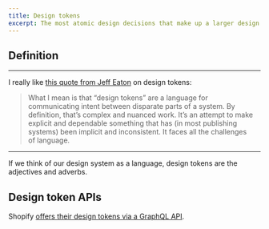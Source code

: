 ```yaml
---
title: Design tokens
excerpt: The most atomic design decisions that make up a larger design system.
---
```


## Definition

<Bookmark url='https://xd.adobe.com/ideas/principles/design-systems/what-are-design-tokens' />

<Bookmark url='https://medium.com/bumble-tech/design-tokens-beyond-colors-typography-and-spacing-ad7c98f4f228' />

---

I really like [this quote from Jeff Eaton](https://twitter.com/eaton/status/1380174711053815813) on design tokens: 

> What I mean is that “design tokens” are a language for communicating intent between disparate parts of a system. By definition, that’s complex and nuanced work. It’s an attempt to make explicit and dependable something that has (in most publishing systems) been implicit and inconsistent. It faces all the challenges of language.

---

<p className='highlight'>If we think of our design system as a language, design tokens are the adjectives and adverbs.</p>

## Design token APIs

<Bookmark url='https://matthewstrom.com/writing/design-apis' />

<Bookmark url='https://matthewstrom.com/writing/design-api-in-practice' />

Shopify [offers their design tokens via a GraphQL API](https://polaris.shopify.com/resources/graphql-api).
